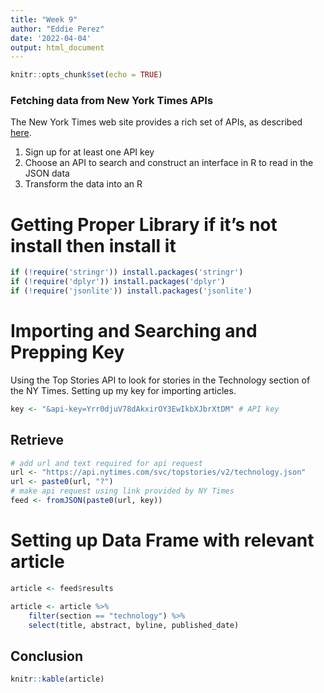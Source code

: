 ```yaml
---
title: "Week 9"
author: "Eddie Perez"
date: '2022-04-04'
output: html_document
---
```


```r
knitr::opts_chunk$set(echo = TRUE)
```

<h3>Fetching data from New York Times APIs</h3>

The New York Times web site provides a rich set of APIs, as described [here](http://developer.nytimes.com/docs).

1. Sign up for at least one API key  
2. Choose an API to search and construct an interface in R to read in the JSON data   
3. Transform the data into an R

# Getting Proper Library if it's not install then install it
```r
if (!require('stringr')) install.packages('stringr')
if (!require('dplyr')) install.packages('dplyr')
if (!require('jsonlite')) install.packages('jsonlite')
```

# Importing and Searching and Prepping Key

Using the Top Stories API to look for stories in the Technology section of the NY Times.
Setting up my key for importing articles.

```r

key <- "&api-key=Yrr0djuV78dAkxirOY3EwIkbXJbrXtDM" # API key


```


## Retrieve

```r
# add url and text required for api request
url <- "https://api.nytimes.com/svc/topstories/v2/technology.json"
url <- paste0(url, "?")
# make api request using link provided by NY Times
feed <- fromJSON(paste0(url, key))

```


# Setting up Data Frame with relevant article

```r
article <- feed$results

article <- article %>% 
    filter(section == "technology") %>% 
    select(title, abstract, byline, published_date)


```



## Conclusion

```r
knitr::kable(article)
```